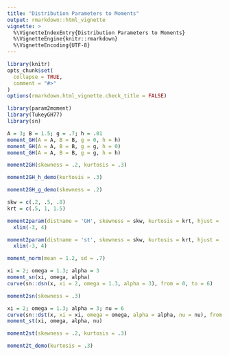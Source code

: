 ```yaml
---
title: "Distribution Parameters to Moments"
output: rmarkdown::html_vignette
vignette: >
  %\VignetteIndexEntry{Distribution Parameters to Moments}
  %\VignetteEngine{knitr::rmarkdown}
  %\VignetteEncoding{UTF-8}
---
```


```r
library(knitr)
opts_chunk$set(
  collapse = TRUE,
  comment = "#>"
)
options(rmarkdown.html_vignette.check_title = FALSE)
```

```r
library(param2moment)
library(TukeyGH77)
library(sn)
```



```r
A = 3; B = 1.5; g = .7; h = .01
moment_GH(A = A, B = B, g = 0, h = h)
moment_GH(A = A, B = B, g = g, h = 0)
moment_GH(A = A, B = B, g = g, h = h)
```

```r
moment2GH(skewness = .2, kurtosis = .3)
```


```r
moment2GH_h_demo(kurtosis = .3)
```


```r
moment2GH_g_demo(skewness = .2)
```


```r
skw = c(.2, .5, .8)
krt = c(.5, 1, 1.5)
```

```r
moment2param(distname = 'GH', skewness = skw, kurtosis = krt, hjust = .35) +
  xlim(-3, 4)
```

```r
moment2param(distname = 'st', skewness = skw, kurtosis = krt, hjust = .35) +
  xlim(-3, 4)
```



```r
moment_norm(mean = 1.2, sd = .7)
```

```r
xi = 2; omega = 1.3; alpha = 3
moment_sn(xi, omega, alpha)
curve(sn::dsn(x, xi = 2, omega = 1.3, alpha = 3), from = 0, to = 6)
```


```r
moment2sn(skewness = .3)
```


```r
xi = 2; omega = 1.3; alpha = 3; nu = 6
curve(sn::dst(x, xi = xi, omega = omega, alpha = alpha, nu = nu), from = 0, to = 6)
moment_st(xi, omega, alpha, nu)
```


```r
moment2st(skewness = .2, kurtosis = .3)
```


```r
moment2t_demo(kurtosis = .3)
```


